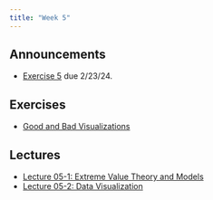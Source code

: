 ```yaml
---
title: "Week 5"
---
```


## Announcements

- [Exercise 5](../exercises/ex05/ex05.qmd) due 2/23/24.

## Exercises

- [Good and Bad Visualizations](../exercises/ex05/ex05.qmd)

## Lectures

- [Lecture 05-1: Extreme Value Theory and Models](../slides/lecture05-1.qmd)
- [Lecture 05-2: Data Visualization](../slides/lecture05-1.qmd)